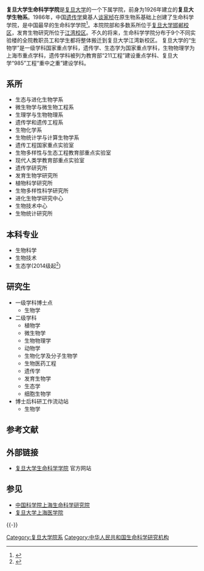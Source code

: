 {{Infobox University Department
 |名称            = 复旦大学生命科学学院
 |其他名称        = 
 |徽标            = 
 |徽标说明        = 
 |隶属            = [[复旦大学|复旦大学]]
 |建立时间        = 1926年成立生物系，1986成立生科院
 |关闭时间        = 
 |类型            = 生物学院
 |下属            = 生态与进化生物学系、微生物学与微生物工程系、生理学与生物物理系、遗传学和遗传工程系、生物化学系、生物统计学与计算生物学系
 |主管官员        = 
 |主席            = 
 |党委书记        = 
 |院长            = 马红
 |常务副院长      = 
 |副院长          = 
 |系主任          = 
 |所长            = 
 |部长            = 
 |主任            = 
 |教师            = 202人<br />63名教授，54名副教授
 |员工            = 
 |学生            = 
 |本科生          = 450人
 |研究生          = 740人（硕士生、博士生）
 |博士生          = 
 |其他学生        = 
 |地址            = {{CHN}}[[上海市|上海市]][[淞沪路|淞沪路]]2005号[[复旦大学|复旦大学]][[复旦大学江湾校区|江湾校区]]
 |坐标            = 
 |网址            = http://life.fudan.edu.cn
 |标志            = 
 |脚注            = 
}}

'''复旦大学生命科学学院'''是[[复旦大学|复旦大学]]的一个下属学院，前身为1926年建立的'''复旦大学生物系'''。1986年，中国[[遗传学|遗传学]]奠基人[[谈家桢|谈家桢]]在原生物系基础上创建了生命科学学院，是中国最早的生命科学学院<ref>{{Cite web |url=http://life.fudan.edu.cn/Data/List/xygc |title=学院简介 |accessdate=2015-11-19 |archive-date=2015-11-01 |archive-url=https://web.archive.org/web/20151101120207/http://life.fudan.edu.cn/Data/List/xygc |dead-url=no }}</ref>。本院院部和多数系所位于[[复旦大学邯郸校区|复旦大学邯郸校区]]，发育生物研究所位于[[复旦大学江湾校区|江湾校区]]。不久的将来，生命科学学院分布于9个不同实验楼的全院教职员工和学生都将整体搬迁到复旦大学江湾新校区。
复旦大学的“生物学”是一级学科国家重点学科，遗传学、生态学为国家重点学科，生物物理学为上海市重点学科，遗传学科被列为教育部“211工程”建设重点学科、复旦大学“985”工程“重中之重”建设学科。

==系所==
*生态与进化生物学系
*微生物学与微生物工程系
*生理学与生物物理系
*遗传学和遗传工程系
*生物化学系
*生物统计学与计算生物学系 
*遗传工程国家重点实验室
*生物多样性与生态工程教育部重点实验室
*现代人类学教育部重点实验室
*遗传学研究所
*发育生物学研究所
*植物科学研究所
*生物多样性科学研究所
*进化生物学研究中心
*生物技术中心
*生物统计研究所

==本科专业==
*生物科学
*生物技术
*生态学(2014级起<ref name=专业介绍>{{cite web|title=专业介绍|url=http://life.fudan.edu.cn/data/list/zyjs|website=复旦大学生命科学学院|accessdate=2015-10-28|archive-date=2015-06-27|archive-url=https://web.archive.org/web/20150627023530/http://life.fudan.edu.cn/data/list/zyjs|dead-url=no}}</ref>)

==研究生==
*一级学科博士点
**生物学
*二级学科
**植物学
**微生物学	
**生物物理学
**动物学
**生物化学及分子生物学
**生物医药工程
**遗传学
**发育生物学		
**生态学
**细胞生物学
*博士后科研工作流动站 
**生物学

== 参考文献 ==
{{Reflist}}

== 外部链接 ==
* [http://life.fudan.edu.cn/ 复旦大学生命科学学院] {{Wayback|url=http://life.fudan.edu.cn/ |date=20130506081400 }} 官方网站

== 参见 ==
* [[中国科学院上海生命科学研究院|中国科学院上海生命科学研究院]]
* [[复旦大学上海医学院|复旦大学上海医学院]]

{{-}}
{{复旦大学}}

[[Category:复旦大学院系|Category:复旦大学院系]]
[[Category:中华人民共和国生命科学研究机构|Category:中华人民共和国生命科学研究机构]]